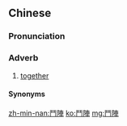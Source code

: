 {{also|斗阵}}
==Chinese==
{{zh-forms|s=斗阵|alt=逗陣,湊陣}}

===Pronunciation===
{{zh-pron
|mn=tàu-tīn
|cat=adv
}}

===Adverb===
{{zh-adv}} {{tcx|Min Nan|lang=zh}}

# [[together]]

====Synonyms====
{{zh-dial|一起}}

[[zh-min-nan:鬥陣]]
[[ko:鬥陣]]
[[mg:鬥陣]]